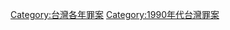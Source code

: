 {{Portal|台灣}}
{{Year by category
|m=1
|c=9
|d=9
|y=6
|cat=台灣罪案
|sortkey=Taiwan
|parent=1996年台灣案件
|subcat=1996年各國罪案
}}
[[Category:台灣各年罪案|Category:台灣各年罪案]]
[[Category:1990年代台灣罪案|Category:1990年代台灣罪案]]